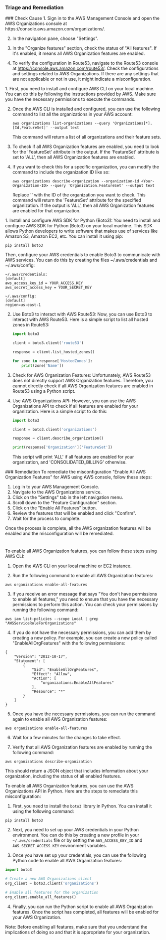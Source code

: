 
### Triage and Remediation
<Tabs>

<Tab title='Cause'>
### Check Cause
<AccordionGroup>
<Accordion title='Using Console' defaultOpen='true'>
1. Sign in to the AWS Management Console and open the AWS Organizations console at https://console.aws.amazon.com/organizations/.
   
2. In the navigation pane, choose "Settings". 

3. In the "Organize features" section, check the status of "All features". If it's enabled, it means all AWS Organization features are enabled.

4. To verify the configuration in Route53, navigate to the Route53 console at https://console.aws.amazon.com/route53/. Check the configurations and settings related to AWS Organizations. If there are any settings that are not applicable or not in use, it might indicate a misconfiguration.
</Accordion>

<Accordion title='Using CLI'>
1. First, you need to install and configure AWS CLI on your local machine. You can do this by following the instructions provided by AWS. Make sure you have the necessary permissions to execute the commands.

2. Once the AWS CLI is installed and configured, you can use the following command to list all the organizations in your AWS account:

   ```
   aws organizations list-organizations --query 'Organizations[*].[Id,FeatureSet]' --output text
   ```
   This command will return a list of all organizations and their feature sets.

3. To check if all AWS Organization features are enabled, you need to look for the 'FeatureSet' attribute in the output. If the 'FeatureSet' attribute is set to 'ALL', then all AWS Organization features are enabled.

4. If you want to check this for a specific organization, you can modify the command to include the organization ID like so:

   ```
   aws organizations describe-organization --organization-id <Your-Organization-ID> --query 'Organization.FeatureSet' --output text
   ```
   Replace '<Your-Organization-ID>' with the ID of the organization you want to check. This command will return the 'FeatureSet' attribute for the specified organization. If the output is 'ALL', then all AWS Organization features are enabled for that organization.
</Accordion>

<Accordion title='Using Python'>
1. Install and configure AWS SDK for Python (Boto3):
   You need to install and configure AWS SDK for Python (Boto3) on your local machine. This SDK allows Python developers to write software that makes use of services like Amazon S3, Amazon EC2, etc. You can install it using pip:

   ```
   pip install boto3
   ```

   Then, configure your AWS credentials to enable Boto3 to communicate with AWS services. You can do this by creating the files ~/.aws/credentials and ~/.aws/config:

   ```
   ~/.aws/credentials:
   [default]
   aws_access_key_id = YOUR_ACCESS_KEY
   aws_secret_access_key = YOUR_SECRET_KEY

   ~/.aws/config:
   [default]
   region=us-east-1
   ```

2. Use Boto3 to interact with AWS Route53:
   Now, you can use Boto3 to interact with AWS Route53. Here is a simple script to list all hosted zones in Route53:

   ```python
   import boto3

   client = boto3.client('route53')

   response = client.list_hosted_zones()

   for zone in response['HostedZones']:
       print(zone['Name'])
   ```

3. Check for AWS Organization Features:
   Unfortunately, AWS Route53 does not directly support AWS Organization features. Therefore, you cannot directly check if all AWS Organization features are enabled in Route53 using a Python script. 

4. Use AWS Organizations API:
   However, you can use the AWS Organizations API to check if all features are enabled for your organization. Here is a simple script to do this:

   ```python
   import boto3

   client = boto3.client('organizations')

   response = client.describe_organization()

   print(response['Organization']['FeatureSet'])
   ```

   This script will print 'ALL' if all features are enabled for your organization, and 'CONSOLIDATED_BILLING' otherwise.
</Accordion>

</AccordionGroup>
</Tab>
<Tab title='Remediation'>
### Remediation

<AccordionGroup>
<Accordion title='Using Console' defaultOpen='true'>
To remediate the misconfiguration "Enable All AWS Organization Features" for AWS using AWS console, follow these steps:

1. Log in to your AWS Management Console.
2. Navigate to the AWS Organizations service.
3. Click on the "Settings" tab in the left navigation menu.
4. Scroll down to the "Feature Configuration" section.
5. Click on the "Enable All Features" button.
6. Review the features that will be enabled and click "Confirm".
7. Wait for the process to complete. 

Once the process is complete, all the AWS organization features will be enabled and the misconfiguration will be remediated.

#
</Accordion>

<Accordion title='Using CLI'>
To enable all AWS Organization features, you can follow these steps using AWS CLI:

1. Open the AWS CLI on your local machine or EC2 instance.

2. Run the following command to enable all AWS Organization features:

```
aws organizations enable-all-features
```

3. If you receive an error message that says "You don't have permissions to enable all features," you need to ensure that you have the necessary permissions to perform this action. You can check your permissions by running the following command:

```
aws iam list-policies --scope Local | grep "AWSServiceRoleForOrganizations"
```

4. If you do not have the necessary permissions, you can add them by creating a new policy. For example, you can create a new policy called "EnableAllOrgFeatures" with the following permissions:

```
{
    "Version": "2012-10-17",
    "Statement": [
        {
            "Sid": "EnableAllOrgFeatures",
            "Effect": "Allow",
            "Action": [
                "organizations:EnableAllFeatures"
            ],
            "Resource": "*"
        }
    ]
}
```

5. Once you have the necessary permissions, you can run the command again to enable all AWS Organization features:

```
aws organizations enable-all-features
```

6. Wait for a few minutes for the changes to take effect.

7. Verify that all AWS Organization features are enabled by running the following command:

```
aws organizations describe-organization
```

This should return a JSON object that includes information about your organization, including the status of all enabled features.
</Accordion>

<Accordion title='Using Python'>
To enable all AWS Organization features, you can use the AWS Organizations API in Python. Here are the steps to remediate this misconfiguration:

1. First, you need to install the `boto3` library in Python. You can install it using the following command:

```
pip install boto3
```

2. Next, you need to set up your AWS credentials in your Python environment. You can do this by creating a new profile in your `~/.aws/credentials` file or by setting the `AWS_ACCESS_KEY_ID` and `AWS_SECRET_ACCESS_KEY` environment variables.

3. Once you have set up your credentials, you can use the following Python code to enable all AWS Organization features:

```python
import boto3

# Create a new AWS Organizations client
org_client = boto3.client('organizations')

# Enable all features for the organization
org_client.enable_all_features()
```

4. Finally, you can run the Python script to enable all AWS Organization features. Once the script has completed, all features will be enabled for your AWS Organization.

Note: Before enabling all features, make sure that you understand the implications of doing so and that it is appropriate for your organization.
</Accordion>

</AccordionGroup>
</Tab>
</Tabs>
